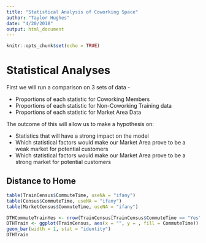```yaml
---
title: "Statistical Analysis of Coworking Space"
author: "Taylor Hughes"
date: "4/20/2018"
output: html_document
---
```


```r
knitr::opts_chunk$set(echo = TRUE)
```

# Statistical Analyses
First we will run a comparison on 3 sets of data - 

* Proportions of each statistic for Coworking Members
* Proportions of each statistic for Non-Coworking Training data
* Proportions of each statistic for Market Area Data

The outcome of this will allow us to make a hypothesis on:

* Statistics that will have a strong impact on the model
* Which statistical factors would make our Market Area prove to be a weak market for potential customers
* Which statistical factors would make our Market Area prove to be a strong market for potential customers

## Distance to Home
```r
table(TrainCensus$CommuteTime, useNA = "ifany")
table(Census$CommuteTime, useNA = "ifany")
table(MarketCensus$CommuteTime, useNA = "ifany")

DTHCommuteTrainYes <- nrow(TrainCensus[TrainCensus$CommuteTime == "Yes"])/nrow(TrainCensus)
DTHTrain <- ggplot(TrainCensus, aes(x = "", y = , fill = CommuteTime)) +
geom_bar(width = 1, stat = "identity")
DTHTrain
```

